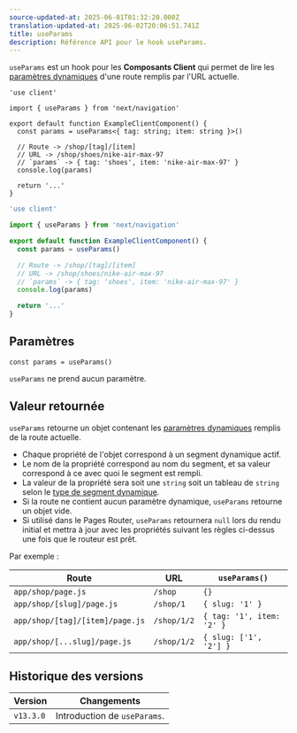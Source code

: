 ```yaml
---
source-updated-at: 2025-06-01T01:32:20.000Z
translation-updated-at: 2025-06-02T20:06:51.741Z
title: useParams
description: Référence API pour le hook useParams.
---
```


`useParams` est un hook pour les **Composants Client** qui permet de lire les [paramètres dynamiques](/docs/app/api-reference/file-conventions/dynamic-routes) d'une route remplis par l'URL actuelle.

```tsx filename="app/example-client-component.tsx" switcher
'use client'

import { useParams } from 'next/navigation'

export default function ExampleClientComponent() {
  const params = useParams<{ tag: string; item: string }>()

  // Route -> /shop/[tag]/[item]
  // URL -> /shop/shoes/nike-air-max-97
  // `params` -> { tag: 'shoes', item: 'nike-air-max-97' }
  console.log(params)

  return '...'
}
```

```jsx filename="app/example-client-component.js" switcher
'use client'

import { useParams } from 'next/navigation'

export default function ExampleClientComponent() {
  const params = useParams()

  // Route -> /shop/[tag]/[item]
  // URL -> /shop/shoes/nike-air-max-97
  // `params` -> { tag: 'shoes', item: 'nike-air-max-97' }
  console.log(params)

  return '...'
}
```

## Paramètres

```tsx
const params = useParams()
```

`useParams` ne prend aucun paramètre.

## Valeur retournée

`useParams` retourne un objet contenant les [paramètres dynamiques](/docs/app/api-reference/file-conventions/dynamic-routes) remplis de la route actuelle.

- Chaque propriété de l'objet correspond à un segment dynamique actif.
- Le nom de la propriété correspond au nom du segment, et sa valeur correspond à ce avec quoi le segment est rempli.
- La valeur de la propriété sera soit une `string` soit un tableau de `string` selon le [type de segment dynamique](/docs/app/api-reference/file-conventions/dynamic-routes).
- Si la route ne contient aucun paramètre dynamique, `useParams` retourne un objet vide.
- Si utilisé dans le Pages Router, `useParams` retournera `null` lors du rendu initial et mettra à jour avec les propriétés suivant les règles ci-dessus une fois que le routeur est prêt.

Par exemple :

| Route                           | URL         | `useParams()`             |
| ------------------------------- | ----------- | ------------------------- |
| `app/shop/page.js`              | `/shop`     | `{}`                      |
| `app/shop/[slug]/page.js`       | `/shop/1`   | `{ slug: '1' }`           |
| `app/shop/[tag]/[item]/page.js` | `/shop/1/2` | `{ tag: '1', item: '2' }` |
| `app/shop/[...slug]/page.js`    | `/shop/1/2` | `{ slug: ['1', '2'] }`    |

## Historique des versions

| Version   | Changements                 |
| --------- | ----------------------- |
| `v13.3.0` | Introduction de `useParams`. |